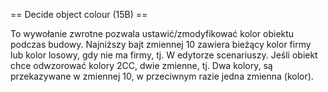<noinclude>{{pl/Development/NewGRF/inne strony|en=newgrf-specs.tt-wiki.net/wiki/Callback:_Decide_object_colour|pl=pl/Development/NewGRF/NFO Specs/Callback/Decide object colour}}
</noinclude>== Decide object colour (15B) ==

To wywołanie zwrotne pozwala ustawić/zmodyfikować kolor obiektu podczas budowy. Najniższy bajt zmiennej 10 zawiera bieżący kolor firmy lub kolor losowy, gdy nie ma firmy, tj. W edytorze scenariuszy. Jeśli obiekt chce odwzorować kolory 2CC, dwie zmienne, tj. Dwa kolory, są przekazywane w zmiennej 10, w przeciwnym razie jedna zmienna (kolor).
<!--[[Category:Callbacks]]-->